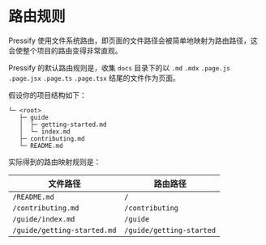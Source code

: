 # 路由规则

Pressify 使用文件系统路由，即页面的文件路径会被简单地映射为路由路径，这会使整个项目的路由变得非常直观。

Pressify 的默认路由规则是，收集 `docs` 目录下的以 `.md` `.mdx` `.page.js` `.page.jsx` `.page.ts` `.page.tsx` 结尾的文件作为页面。

假设你的项目结构如下：

```tree
└─ <root>
   ├─ guide
   │  ├─ getting-started.md
   │  └─ index.md
   ├─ contributing.md
   └─ README.md
```

实际得到的路由映射规则是：

| 文件路径                    | 路由路径                 |
| --------------------------- | ------------------------ |
| `/README.md`                | `/`                      |
| `/contributing.md`          | `/contributing`          |
| `/guide/index.md`           | `/guide`                 |
| `/guide/getting-started.md` | `/guide/getting-started` |
